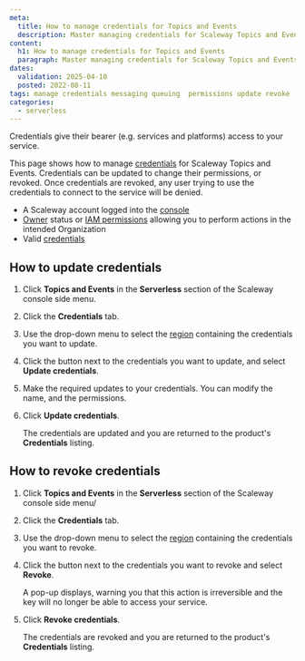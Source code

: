 ```yaml
---
meta:
  title: How to manage credentials for Topics and Events
  description: Master managing credentials for Scaleway Topics and Events. Follow this guide to securely update, rotate, and control access to your messaging services.
content:
  h1: How to manage credentials for Topics and Events
  paragraph: Master managing credentials for Scaleway Topics and Events. Follow this guide to securely update, rotate, and control access to your messaging services.
dates:
  validation: 2025-04-10
  posted: 2022-08-11 
tags: manage credentials messaging queuing  permissions update revoke 
categories:
  - serverless 
---
```


Credentials give their bearer (e.g. services and platforms) access to your service. 

This page shows how to manage [credentials](/topics-and-events/concepts/#credentials) for Scaleway Topics and Events. Credentials can be updated to change their permissions, or revoked. Once credentials are revoked, any user trying to use the credentials to connect to the service will be denied.

<Macro id="requirements" />

- A Scaleway account logged into the [console](https://console.scaleway.com)
- [Owner](/iam/concepts/#owner) status or [IAM permissions](/iam/concepts/#permission) allowing you to perform actions in the intended Organization
- Valid [credentials](/topics-and-events/how-to/create-credentials/)

## How to update credentials

1. Click **Topics and Events** in the **Serverless** section of the Scaleway console side menu.

2. Click the **Credentials** tab.

3. Use the drop-down menu to select the [region](/topics-and-events/concepts/#region) containing the credentials you want to update.

4. Click the <Icon name="more" /> button next to the credentials you want to update, and select **Update credentials**.

5. Make the required updates to your credentials. You can modify the name, and the permissions.

6. Click **Update credentials**.

    The credentials are updated and you are returned to the product's **Credentials** listing.

## How to revoke credentials

1. Click **Topics and Events** in the **Serverless** section of the Scaleway console side menu/

2. Click the **Credentials** tab.

3. Use the drop-down menu to select the [region](/topics-and-events/concepts/#region) containing the credentials you want to revoke.

4. Click the <Icon name="more" /> button next to the credentials you want to revoke and select **Revoke**.

    A pop-up displays, warning you that this action is irreversible and the key will no longer be able to access your service.

5. Click **Revoke credentials**.

    The credentials are revoked and you are returned to the product's **Credentials** listing.


